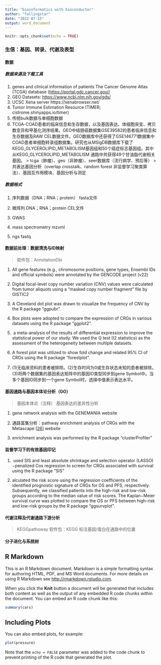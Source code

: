 ```yaml
---
title: "bioinformatics with bioconductor"
author: "fallingstar"
date: "2022-07-15"
output: word_document
---
```


```r
knitr::opts_chunk$set(echo = TRUE)
```

### 生信：基因、转录、代谢及表型

#### 数据

##### 数据来源及下载工具

1. genes and clinical information of patients   The Cancer Genome Atlas (TCGA) database ([https://portal.gdc.cancer.gov//](https://portal.gdc.cancer.gov//)
2. GEO Datasets: [https://www.ncbi.nlm.nih.gov/gds/](https://www.ncbi.nlm.nih.gov/gds/) 
3. UCSC Xena server https://xenabrowser.net/
4. Tumor Immune Estimation Resource (TIMER; cistrome.shinyapps.io/timer)
5. 传统bulk数据与单细胞数据
6. TCGA-COAD患者的临床信息和生存数据，以及基因表达、体细胞突变、拷贝数变异和甲基化测序结果。GEO中结肠癌数据集GSE39582的患者临床信息和生存数据及RAW CEL数据文件。GEO数据库中还获得了GSE146771数据集中COAD患者单细胞转录组数据集。研究也从MSigDB数据库下载了KEGG_GLYCEROLIPID_METABOLISM基因组和50个癌症标志基因组。其中从KEGG_GLYCEROLIPID_METABOLISM 通路中共获得49个甘油脂代谢相关基因。
> tcga（肿瘤）、geo（非肿瘤）、seer数据库（流行病学、预后等）
> 共表达基因分析（overlap crosstalk、random forest 非监督学习聚类算法）、基因互作用模块、基因分析与测定 

##### 数据格式

1. 序列数据（DNA；RNA；protein） fasta文件

2. 微阵列 DNA；RNA；protein CEL文件

3. GWAS

4. mass spectrometry mzxml\mzml\bruker\cdf

5. ngs fastq


#### 数据前处理：数据清洗与ID映射
> 软件包：AnnotationDbi
> 

1. All gene features (e.g., chromosome positions, gene types, Ensembl IDs and official symbols) were annotated by the GENCODE project (v22)

2. Digital focal-level copy number variation (CNV) values were calculated from tumor aliquots using a “masked copy number fragment” file by GISTIC2

3. A Cleveland dot plot was drawn to visualize the frequency of CNV by the R package “ggpubr”.

4. Box plots were adopted to compare the expression of CRGs in various datasets using the R package “ggplot2”.

5.  a meta-analysis of the results of differential expression to improve the statistical power of our study. We used the Q test (I2 statistics) as the assessment of the heterogeneity between multiple datasets.

6. A forest plot was utilized to show fold change and related 95% CI of CRGs using the R package “forestplot”.

7. (1)无临床资料的患者被排除。(2)生存时间为0或生存状态未知的患者被排除。(3)将两个数据集的基因表达矩阵中的基因ID类型同步到gene Symbol中。当多个基因ID同步到一个gene Symbol时，选择中值表示表达水平。

#### 基因通路与基因本体论分析（GO）
> 基因本体论（注释）\本体论富集\基因通路pathoway注释\通路富集分析
> 基因表达的差异性分析

1. gene network analysis with the GENEMANIA website

2. 通路富集分析：pathway enrichment analysis of CRGs with the Metascape [[26](https://www.ncbi.nlm.nih.gov/pmc/articles/PMC9141858/#B26-genes-13-00851)] website

3. enrichment analysis was performed by the R package “clusterProfiler”

#### 监督学习下的有效基因印记

1.  used SIS and least absolute shrinkage and selection operator (LASSO)−penalized Cox regression to screen for CRGs associated with survival using the R package “SIS”

2. alculated the risk score using the regression coefficients of the identified prognostic signature of CRGs for OS and PFS, respectively. Subsequently, we classified patients into the high-risk and low-risk groups according to the median value of risk scores. The Kaplan−Meier survival curve was plotted to compare the OS or PFS between high-risk and low-risk groups by the R package “ggsurvplot”.

#### 代谢注释及代谢通路下游分析
> KEGG\KEGG pathoway
> 软件包：KEGG
> 标注基因/蛋白在通路中的位置

#### 分子进化与系统树

#### 


## R Markdown

This is an R Markdown document. Markdown is a simple formatting syntax for authoring HTML, PDF, and MS Word documents. For more details on using R Markdown see <http://rmarkdown.rstudio.com>.

When you click the **Knit** button a document will be generated that includes both content as well as the output of any embedded R code chunks within the document. You can embed an R code chunk like this:

```r
summary(cars)
```

## Including Plots

You can also embed plots, for example:

```r
plot(pressure)
```

Note that the `echo = FALSE` parameter was added to the code chunk to prevent printing of the R code that generated the plot.
